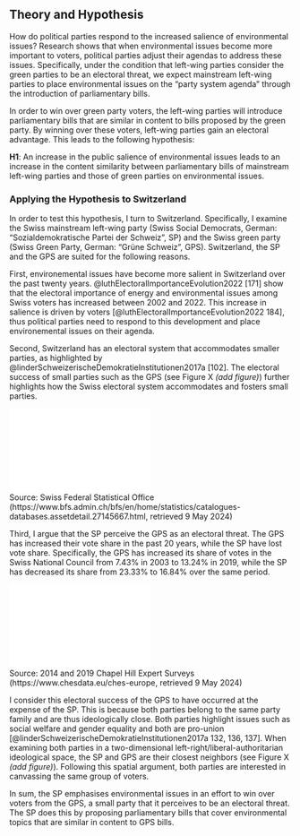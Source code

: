 ## Theory and Hypothesis

How do political parties respond to the increased salience of environmental issues? Research shows that when environmental issues become more important to voters, political parties adjust their agendas to address these issues. Specifically, under the condition that left-wing parties consider the green parties to be an electoral threat, we expect mainstream left-wing parties to place environmental issues on the “party system agenda” through the introduction of parliamentary bills. 

In order to win over green party voters, the left-wing parties will introduce parliamentary bills that are similar in content to bills proposed by the green party. By winning over these voters, left-wing parties gain an electoral advantage. This leads to the following hypothesis:

**H1**: An increase in the public salience of environmental issues leads to an increase in the content similarity between parliamentary bills of mainstream left-wing parties and those of green parties on environmental issues.

### Applying the Hypothesis to Switzerland

In order to test this hypothesis, I turn to Switzerland. Specifically, I examine the Swiss mainstream left-wing party (Swiss Social Democrats, German: “Sozialdemokratische Partei der Schweiz”, SP) and the Swiss green party (Swiss Green Party, German: “Grüne Schweiz”, GPS). Switzerland, the SP and the GPS are suited for the following reasons.

First, environemental issues have become more salient in Switzerland over the past twenty years. @luthElectoralImportanceEvolution2022 [171] show that the electoral importance of energy and environmental issues among Swiss voters has increased between 2002 and 2022. This increase in salience is driven by voters [@luthElectoralImportanceEvolution2022 184], thus political parties need to respond to this development and place environemental issues on their agenda.

Second, Switzerland has an electoral system that accommodates smaller parties, as highlighted by @linderSchweizerischeDemokratieInstitutionen2017a [102]. The electoral success of small parties such as the GPS (see Figure X _(add figure)_) further highlights how the Swiss electoral system accommodates and fosters small parties.

![Development of Party Strengths per Election Year (National Council)](../plots/ch_parties.pdf){width=50%}  
Source: Swiss Federal Statistical Office (https://www.bfs.admin.ch/bfs/en/home/statistics/catalogues-databases.assetdetail.27145667.html, retrieved 9 May 2024)

Third, I argue that the SP perceive the GPS as an electoral threat. The GPS has increased their vote share in the past 20 years, while the SP have lost vote share. Specifically, the GPS has increased its share of votes in the Swiss National Council from 7.43% in 2003 to 13.24% in 2019, while the SP has decreased its share from 23.33% to 16.84% over the same period. 

![Placement of Parties in Ideological Space](../plots/ches.pdf){width=50%}  
Source: 2014 and 2019 Chapel Hill Expert Surveys (https://www.chesdata.eu/ches-europe, retrieved 9 May 2024)

I consider this electoral success of the GPS to have occurred at the expense of the SP. This is because both parties belong to the same party family and are thus ideologically close. Both parties highlight issues such as social welfare and gender equality and both are pro-union [@linderSchweizerischeDemokratieInstitutionen2017a 132, 136, 137]. When examining both parties in a two-dimensional left-right/liberal-authoritarian ideological space, the SP and GPS are their closest neighbors (see Figure X _(add figure)_). Following this spatial argument, both parties are interested in canvassing the same group of voters.

In sum, the SP emphasises environmental issues in an effort to win over voters from the GPS, a small party that it perceives to be an electoral threat. The SP does this by proposing parliamentary bills that cover environmental topics that are similar in content to GPS bills.